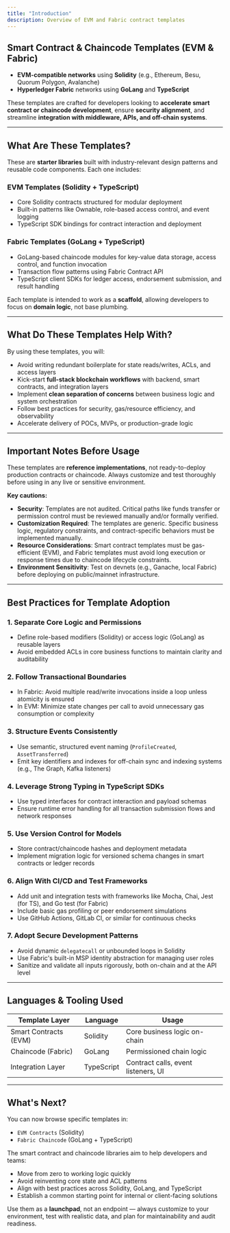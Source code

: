 ```yaml
---
title: "Introduction"
description: Overview of EVM and Fabric contract templates
---
```




## Smart Contract & Chaincode Templates (EVM & Fabric)

- **EVM-compatible networks** using **Solidity** (e.g., Ethereum, Besu, Quorum Polygon, Avalanche)
- **Hyperledger Fabric** networks using **GoLang** and **TypeScript**

These templates are crafted for developers looking to **accelerate smart contract or chaincode development**, ensure **security alignment**, and streamline **integration with middleware, APIs, and off-chain systems**.

---

## What Are These Templates?

These are **starter libraries** built with industry-relevant design patterns and reusable code components. Each one includes:

### EVM Templates (Solidity + TypeScript)

- Core Solidity contracts structured for modular deployment  
- Built-in patterns like Ownable, role-based access control, and event logging  
- TypeScript SDK bindings for contract interaction and deployment

### Fabric Templates (GoLang + TypeScript)

- GoLang-based chaincode modules for key-value data storage, access control, and function invocation  
- Transaction flow patterns using Fabric Contract API  
- TypeScript client SDKs for ledger access, endorsement submission, and result handling

Each template is intended to work as a **scaffold**, allowing developers to focus on **domain logic**, not base plumbing.

---

## What Do These Templates Help With?

By using these templates, you will:

- Avoid writing redundant boilerplate for state reads/writes, ACLs, and access layers  
- Kick-start **full-stack blockchain workflows** with backend, smart contracts, and integration layers  
- Implement **clean separation of concerns** between business logic and system orchestration  
- Follow best practices for security, gas/resource efficiency, and observability  
- Accelerate delivery of POCs, MVPs, or production-grade logic

---

## Important Notes Before Usage

<Callout type="warning" title="Please review before use">
  These templates are <strong>reference implementations</strong>, not ready-to-deploy production contracts or chaincode. Always customize and test thoroughly before using in any live or sensitive environment.
</Callout>

**Key cautions:**

- **Security**: Templates are not audited. Critical paths like funds transfer or permission control must be reviewed manually and/or formally verified.  
- **Customization Required**: The templates are generic. Specific business logic, regulatory constraints, and contract-specific behaviors must be implemented manually.  
- **Resource Considerations**: Smart contract templates must be gas-efficient (EVM), and Fabric templates must avoid long execution or response times due to chaincode lifecycle constraints.  
- **Environment Sensitivity**: Test on devnets (e.g., Ganache, local Fabric) before deploying on public/mainnet infrastructure.

---

## Best Practices for Template Adoption

### 1. **Separate Core Logic and Permissions**

- Define role-based modifiers (Solidity) or access logic (GoLang) as reusable layers  
- Avoid embedded ACLs in core business functions to maintain clarity and auditability  

### 2. **Follow Transactional Boundaries**

- In Fabric: Avoid multiple read/write invocations inside a loop unless atomicity is ensured  
- In EVM: Minimize state changes per call to avoid unnecessary gas consumption or complexity  

### 3. **Structure Events Consistently**

- Use semantic, structured event naming (`ProfileCreated`, `AssetTransferred`)  
- Emit key identifiers and indexes for off-chain sync and indexing systems (e.g., The Graph, Kafka listeners)  

### 4. **Leverage Strong Typing in TypeScript SDKs**

- Use typed interfaces for contract interaction and payload schemas  
- Ensure runtime error handling for all transaction submission flows and network responses  

### 5. **Use Version Control for Models**

- Store contract/chaincode hashes and deployment metadata  
- Implement migration logic for versioned schema changes in smart contracts or ledger records  

### 6. **Align With CI/CD and Test Frameworks**

- Add unit and integration tests with frameworks like Mocha, Chai, Jest (for TS), and Go test (for Fabric)  
- Include basic gas profiling or peer endorsement simulations  
- Use GitHub Actions, GitLab CI, or similar for continuous checks  

### 7. **Adopt Secure Development Patterns**

- Avoid dynamic `delegatecall` or unbounded loops in Solidity  
- Use Fabric's built-in MSP identity abstraction for managing user roles  
- Sanitize and validate all inputs rigorously, both on-chain and at the API level  

---

## Languages & Tooling Used

| Template Layer        | Language   | Usage                               |
| --------------------- | ---------- | ----------------------------------- |
| Smart Contracts (EVM) | Solidity   | Core business logic on-chain        |
| Chaincode (Fabric)    | GoLang     | Permissioned chain logic            |
| Integration Layer     | TypeScript | Contract calls, event listeners, UI |


---

## What's Next?

You can now browse specific templates in:

- `EVM Contracts` (Solidity)
- `Fabric Chaincode` (GoLang + TypeScript)

The smart contract and chaincode libraries aim to help developers and teams:

- Move from zero to working logic quickly  
- Avoid reinventing core state and ACL patterns  
- Align with best practices across Solidity, GoLang, and TypeScript  
- Establish a common starting point for internal or client-facing solutions

Use them as a **launchpad**, not an endpoint — always customize to your environment, test with realistic data, and plan for maintainability and audit readiness.